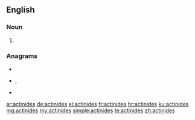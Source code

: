 ==English==

===Noun===
{{head|en|noun plural form}}

# {{plural of|actinide|lang=en}}

===Anagrams===
* {{l|en|andesitic}}
* {{l|en|dianetics}}, {{l|en|Dianetics}}
* {{l|en|indicates}}

[[ar:actinides]]
[[de:actinides]]
[[el:actinides]]
[[fr:actinides]]
[[hr:actinides]]
[[ku:actinides]]
[[mg:actinides]]
[[my:actinides]]
[[simple:actinides]]
[[te:actinides]]
[[zh:actinides]]